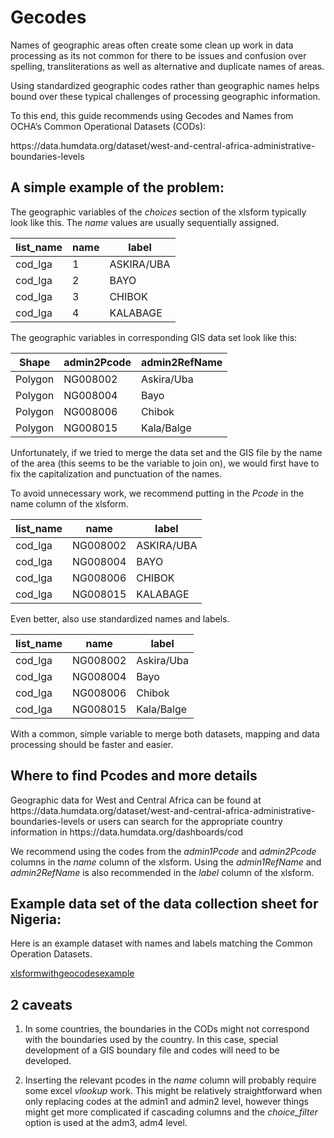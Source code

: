 # Gecodes

Names of geographic areas often create some clean up work in data processing as its not common for there to be issues and confusion over spelling, transliterations as well as alternative and duplicate names of areas.

Using standardized geographic codes rather than geographic names helps bound over these typical challenges of processing geographic information.  

To this end, this guide recommends using Gecodes and Names from OCHA's Common Operational Datasets (CODs): 

https://data.humdata.org/dataset/west-and-central-africa-administrative-boundaries-levels


## A simple example of the problem:

The geographic variables of the *choices* section of the xlsform typically look like this.  The *name* values are usually sequentially assigned.  

list_name | name | label
---- | --- |---- 
cod_lga | 1 | ASKIRA/UBA
cod_lga | 2 | BAYO
cod_lga | 3 | CHIBOK
cod_lga | 4 | KALABAGE

The geographic variables in corresponding GIS data set look like this:

Shape | admin2Pcode | admin2RefName
---- | --- |---- 
Polygon |NG008002 | Askira/Uba
Polygon |NG008004 | Bayo
Polygon |NG008006 | Chibok
Polygon |NG008015 | Kala/Balge

Unfortunately, if we tried to merge the data set and the GIS file by the name of the area (this seems to be the variable to join on), we would first have to fix the capitalization and punctuation of the names.

To avoid unnecessary work, we recommend putting in the *Pcode* in the name column of the xlsform.  

list_name | name | label
---- | --- |---- 
cod_lga | NG008002 | ASKIRA/UBA
cod_lga | NG008004 | BAYO
cod_lga | NG008006 | CHIBOK
cod_lga | NG008015 | KALABAGE

Even better, also use standardized names and labels.  

list_name | name | label
---- | --- |---- 
cod_lga | NG008002 | Askira/Uba
cod_lga | NG008004 | Bayo
cod_lga | NG008006 | Chibok
cod_lga | NG008015 | Kala/Balge

With a common, simple variable to merge both datasets, mapping and data processing should be faster and easier.

## Where to find Pcodes and more details

Geographic data for West and Central Africa can be found at  https://data.humdata.org/dataset/west-and-central-africa-administrative-boundaries-levels or users can search for the appropriate country information in
https://data.humdata.org/dashboards/cod

We recommend using the codes from the *admin1Pcode* and *admin2Pcode* columns in the *name* column of the xlsform.  Using the *admin1RefName* and *admin2RefName* is also recommended in the *label* column of the xlsform.

## Example data set of the data collection sheet for Nigeria:

Here is an example dataset with names and labels matching the Common Operation Datasets.

[xlsformwithgeocodesexample](https://github.com/WFP-VAM/RBD_FS_CH_guide_EN/blob/master/questionnaires/xlsformwithgeocodesexample.xlsx?raw=true) 

## 2 caveats

1. In some countries, the boundaries in the CODs might not correspond with the boundaries used by the country.  In this case, special development of a GIS boundary file and codes will need to be developed.  

2. Inserting the relevant pcodes in the *name* column will probably require some excel *vlookup* work.  This might be relatively straightforward when only replacing codes at the admin1 and admin2 level, however things might get more complicated  if cascading columns and the *choice_filter* option is used at the adm3, adm4 level. 




